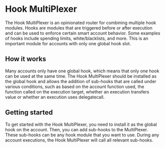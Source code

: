 # Hook MultiPlexer

The Hook MultiPlexer is an opinionated router for combining multiple hook modules. Hooks are modules that are triggered before or after execution and can be used to enforce certain smart account behavior. Some examples of hooks include spending limits, white/blacklists, and more. This is an important module for accounts with only one global hook slot.

## How it works

Many accounts only have one global hook, which means that only one hook can be used at the same time. The Hook MultiPlexer should be installed as the global hook and allows the addition of sub-hooks that are called under various conditions, such as based on the account function used, the function called on the execution target, whether an execution transfers value or whether an execution uses delegatecall.

## Getting started

To get started with the Hook MultiPlexer, you need to install it as the global hook on the account. Then, you can add sub-hooks to the MultiPlexer. These sub-hooks can be any hook module that you want to use. During any account executions, the Hook MultiPlexer will call all relevant sub-hooks.
